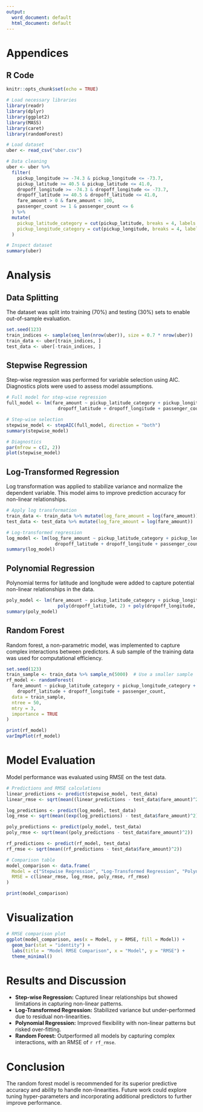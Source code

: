 ---
output:
  word_document: default
  html_document: default
---
# Appendices

## R Code
```{r setup, include=FALSE}
knitr::opts_chunk$set(echo = TRUE)

# Load necessary libraries
library(readr)
library(dplyr)
library(ggplot2)
library(MASS)
library(caret)
library(randomForest)

# Load dataset
uber <- read_csv("uber.csv")

# Data cleaning
uber <- uber %>%
  filter(
    pickup_longitude >= -74.3 & pickup_longitude <= -73.7,
    pickup_latitude >= 40.5 & pickup_latitude <= 41.0,
    dropoff_longitude >= -74.3 & dropoff_longitude <= -73.7,
    dropoff_latitude >= 40.5 & dropoff_latitude <= 41.0,
    fare_amount > 0 & fare_amount < 100,
    passenger_count >= 1 & passenger_count <= 6
  ) %>%
  mutate(
    pickup_latitude_category = cut(pickup_latitude, breaks = 4, labels = c("South", "Central South", "Central North", "North")),
    pickup_longitude_category = cut(pickup_longitude, breaks = 4, labels = c("West", "Central West", "Central East", "East"))
  )

# Inspect dataset
summary(uber)
```

# Analysis

## Data Splitting

The dataset was split into training (70%) and testing (30%) sets to enable out-of-sample evaluation.

```{r data-splitting, echo=TRUE}
set.seed(123)
train_indices <- sample(seq_len(nrow(uber)), size = 0.7 * nrow(uber))
train_data <- uber[train_indices, ]
test_data <- uber[-train_indices, ]
```

## Stepwise Regression

Step-wise regression was performed for variable selection using AIC. Diagnostics plots were used to assess model assumptions.

```{r stepwise-regression, echo=TRUE}
# Full model for step-wise regression
full_model <- lm(fare_amount ~ pickup_latitude_category + pickup_longitude_category + 
                   dropoff_latitude + dropoff_longitude + passenger_count, data = train_data)

# Step-wise selection
stepwise_model <- stepAIC(full_model, direction = "both")
summary(stepwise_model)

# Diagnostics
par(mfrow = c(2, 2))
plot(stepwise_model)
```

## Log-Transformed Regression

Log transformation was applied to stabilize variance and normalize the dependent variable. This model aims to improve prediction accuracy for non-linear relationships.

```{r log-transformation, echo=TRUE}
# Apply log transformation
train_data <- train_data %>% mutate(log_fare_amount = log(fare_amount))
test_data <- test_data %>% mutate(log_fare_amount = log(fare_amount))

# Log-transformed regression
log_model <- lm(log_fare_amount ~ pickup_latitude_category + pickup_longitude_category + 
                  dropoff_latitude + dropoff_longitude + passenger_count, data = train_data)
summary(log_model)
```

## Polynomial Regression

Polynomial terms for latitude and longitude were added to capture potential non-linear relationships in the data.

```{r polynomial-regression, echo=TRUE}
poly_model <- lm(fare_amount ~ pickup_latitude_category + pickup_longitude_category + 
                   poly(dropoff_latitude, 2) + poly(dropoff_longitude, 2) + passenger_count, data = train_data)
summary(poly_model)
```

## Random Forest

Random forest, a non-parametric model, was implemented to capture complex interactions between predictors. A sub sample of the training data was used for computational efficiency.

```{r random-forest, echo=TRUE}
set.seed(123)
train_sample <- train_data %>% sample_n(5000)  # Use a smaller sample
rf_model <- randomForest(
  fare_amount ~ pickup_latitude_category + pickup_longitude_category + 
    dropoff_latitude + dropoff_longitude + passenger_count,
  data = train_sample,
  ntree = 50,
  mtry = 3,
  importance = TRUE
)

print(rf_model)
varImpPlot(rf_model)
```

# Model Evaluation

Model performance was evaluated using RMSE on the test data. 

```{r model-evaluation, echo=TRUE}
# Predictions and RMSE calculations
linear_predictions <- predict(stepwise_model, test_data)
linear_rmse <- sqrt(mean((linear_predictions - test_data$fare_amount)^2))

log_predictions <- predict(log_model, test_data)
log_rmse <- sqrt(mean((exp(log_predictions) - test_data$fare_amount)^2))

poly_predictions <- predict(poly_model, test_data)
poly_rmse <- sqrt(mean((poly_predictions - test_data$fare_amount)^2))

rf_predictions <- predict(rf_model, test_data)
rf_rmse <- sqrt(mean((rf_predictions - test_data$fare_amount)^2))

# Comparison table
model_comparison <- data.frame(
  Model = c("Stepwise Regression", "Log-Transformed Regression", "Polynomial Regression", "Random Forest"),
  RMSE = c(linear_rmse, log_rmse, poly_rmse, rf_rmse)
)

print(model_comparison)
```

# Visualization

```{r visualization, echo=TRUE}
# RMSE comparison plot
ggplot(model_comparison, aes(x = Model, y = RMSE, fill = Model)) +
  geom_bar(stat = "identity") +
  labs(title = "Model RMSE Comparison", x = "Model", y = "RMSE") +
  theme_minimal()
```

# Results and Discussion

- **Step-wise Regression:** Captured linear relationships but showed limitations in capturing non-linear patterns.
- **Log-Transformed Regression:** Stabilized variance but under-performed due to residual non-linearities.
- **Polynomial Regression:** Improved flexibility with non-linear patterns but risked over-fitting.
- **Random Forest:** Outperformed all models by capturing complex interactions, with an RMSE of `r rf_rmse`.

# Conclusion

The random forest model is recommended for its superior predictive accuracy and ability to handle non-linearities. Future work could explore tuning hyper-parameters and incorporating additional predictors to further improve performance.
